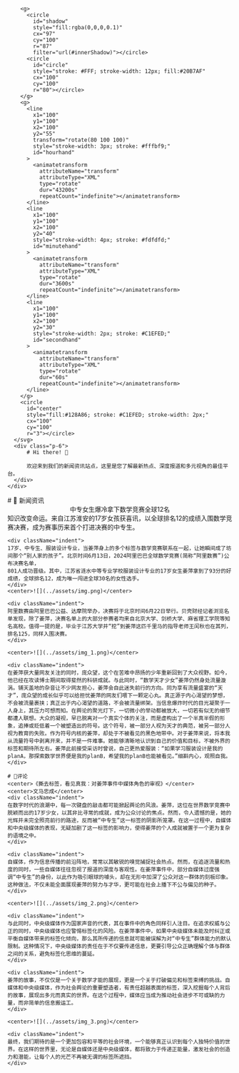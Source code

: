 
<BaseLayout PageID="home">
  <BaseCard title="home">
    <div class="flex">
      <svg width="200" height="200" class="clock">
        <filter id="innerShadow" x="-20%" y="-20%" width="140%" height="140%">
          <feGaussianBlur in="SourceGraphic" stdDeviation="3" result="blur"
          ></feGaussianBlur>
          <feOffset in="blur" dx="2.5" dy="2.5"></feOffset>
        </filter>

        <g>
          <circle
            id="shadow"
            style="fill:rgba(0,0,0,0.1)"
            cx="97"
            cy="100"
            r="87"
            filter="url(#innerShadow)"></circle>
          <circle
            id="circle"
            style="stroke: #FFF; stroke-width: 12px; fill:#20B7AF"
            cx="100"
            cy="100"
            r="80"></circle>
        </g>
        <g>
          <line
            x1="100"
            y1="100"
            x2="100"
            y2="55"
            transform="rotate(80 100 100)"
            style="stroke-width: 3px; stroke: #fffbf9;"
            id="hourhand"
          >
            <animatetransform
              attributeName="transform"
              attributeType="XML"
              type="rotate"
              dur="43200s"
              repeatCount="indefinite"></animatetransform>
          </line>
          <line
            x1="100"
            y1="100"
            x2="100"
            y2="40"
            style="stroke-width: 4px; stroke: #fdfdfd;"
            id="minutehand"
          >
            <animatetransform
              attributeName="transform"
              attributeType="XML"
              type="rotate"
              dur="3600s"
              repeatCount="indefinite"></animatetransform>
          </line>
          <line
            x1="100"
            y1="100"
            x2="100"
            y2="30"
            style="stroke-width: 2px; stroke: #C1EFED;"
            id="secondhand"
          >
            <animatetransform
              attributeName="transform"
              attributeType="XML"
              type="rotate"
              dur="60s"
              repeatCount="indefinite"></animatetransform>
          </line>
        </g>
        <circle
          id="center"
          style="fill:#128A86; stroke: #C1EFED; stroke-width: 2px;"
          cx="100"
          cy="100"
          r="3"></circle>
      </svg>
      <div class="p-6">
          # Hi there! 👋

          欢迎来到我们的新闻资讯站点，这里是您了解最新热点、深度报道和多元视角的最佳平台。
      </div>
    </div>
  </BaseCard>

  <BaseCard title="home" image="/banner.png">
    # 📰 新闻资讯
    <center>中专女生爆冷拿下数学竞赛全球12名</center>
    <div className="indent">
    知识改变命运。来自江苏淮安的17岁女孩获喜讯，以全球排名12的成绩入围数学竞赛决赛，成为赛事历来首个打进决赛的中专生。
    </div>

    <div className="indent">
    17岁、中专生、服装设计专业，当姜萍身上的多个标签与数学竞赛联系在一起，让她瞬间成了坊间那个“别人家的孩子”。北京时间6月13日，2024阿里巴巴全球数学竞赛(简称“阿里数赛”)公布决赛名单，
    801人成功晋级。其中，江苏省涟水中等专业学校服装设计专业的17岁女生姜萍拿到了93分的好成绩，全球排名12，成为唯一闯进全球30名的女性选手。
    </div>
    <center>![](../assets/img.png)</center>

    <div className="indent">
    阿里数赛由阿里巴巴公益、达摩院举办，决赛将于北京时间6月22日举行。贝壳财经记者浏览名单发现，除了姜萍，决赛名单上的大部分参赛者均来自北京大学、剑桥大学、麻省理工学院等知名高校。值得一提的是，毕业于江苏大学并“挖”到姜萍这匹千里马的指导老师王闰秋也在其列，排名125，同样入围决赛。
    </div>

    <center>![](../assets/img_1.png)</center>

    <div className="indent">
    在姜萍获大量网友关注的同时，庞众望，这个在苦难中昂扬的少年重新回到了大众视野。如今，他已经在攻读博士期间取得斐然的科研成就。与此同时，“数学天才少女”姜萍仍然身处流量漩涡。铺天盖地的杂音让不少网友担心，姜萍会自此迷失前行的方向。同为享有流量盛宴的“天才”，庞众望的成长似乎可以给担忧姜萍的网友们喂下一颗定心丸。真正源于内心渴望的梦想，不会被流量裹挟；真正出于内心渴望的道路，不会被流量绑架。当信息爆炸时代的目光凝聚于一人身上，其压力可想而知。在舆论的聚光灯下，一切微小的举动都被放大，一切若有似无的细节都遭人联想。大众的凝视，早已脱离对一个真实个体的关注，而是虚构出了一个半真半假的形象，追捧或贬低着一个被塑造出的符号。这个符号，被一部分人视为天才的典范，被另一部分人视为教育的失败。作为符号内核的姜萍，却处于不被看见的黑色地带中。对于姜萍来说，将本我从流量符号中剥离开来，并不是一件难事。她能够清晰地认识到自己的价值和目标，不被外界的标签和期待所左右。姜萍此前接受采访时曾说，自己更热爱服装：“如果学习服装设计是我的planA，那探索数学世界便是我的planB，希望我的planB也能被看见。”细斟内心，观照自我。
    </div>

    # 💬评论
    <center>《撕去标签，看见真我：对姜萍事件中媒体角色的审视》</center>
    <center>文马忠成</center>
    <div className="indent">
    在数字时代的浪潮中，每一次键盘的敲击都可能掀起舆论的风浪。姜萍，这位在世界数学竞赛中脱颖而出的17岁少女，以其非比寻常的成就，成为公众讨论的焦点。然而，令人遗憾的是，她的光辉并未完全照亮前行的路途，反而被“中专生”这一标签的阴影所笼罩。在这一过程中，自媒体和中央级媒体的表现，无疑加剧了这一标签的影响力，使得姜萍的个人成就被置于一个更为复杂的语境之中。
    </div>

    <div className="indent">
    自媒体，作为信息传播的前沿阵地，常常以其敏锐的嗅觉捕捉社会热点。然而，在追逐流量和热度的同时，一些自媒体往往忽视了报道的深度与客观性。在姜萍事件中，部分自媒体过度强调“中专生”的身份，以此作为吸引眼球的噱头，却在无形中加深了公众对这一群体的刻板印象。这种做法，不仅未能全面展现姜萍的努力与才华，更可能在社会上播下不公与偏见的种子。
    </div>

    <center>![](../assets/img_2.png)</center>

    <div className="indent">
    与此同时，中央级媒体作为国家声音的代表，其在事件中的角色同样引人注目。在追求权威与公正的同时，中央级媒体也应警惕标签化的风险。在姜萍事件中，如果中央级媒体未能及时纠正或平衡自媒体带来的标签化倾向，那么其所传递的信息就可能被误解为对“中专生”群体能力的默认限制。这种情况下，中央级媒体的责任在于不仅要传递信息，更要引导公众正确理解个体与群体之间的关系，避免标签化思维的蔓延。
    </div>

    <div className="indent">
    姜萍的故事，不仅仅是一个关于数学才能的展现，更是一个关于打破偏见和标签束缚的挑战。自媒体和中央级媒体，作为社会舆论的重要塑造者，有责任超越表面的标签，深入挖掘每个人背后的故事，展现出多元而真实的世界。在这个过程中，媒体应当成为推动社会进步不可或缺的力量，而非简单的信息搬运工。
    </div>

    <center>![](../assets/img_3.png)</center>

    <div className="indent">
    最终，我们期待的是一个更加包容和平等的社会环境，一个能够真正认识到每个人独特价值的世界。在这样的世界里，无论是自媒体还是中央级媒体，都将致力于传递正能量，激发社会的创造力和潜能，让每个人的光芒不再被无谓的标签所遮挡。
    </div>

  </BaseCard>
</BaseLayout>